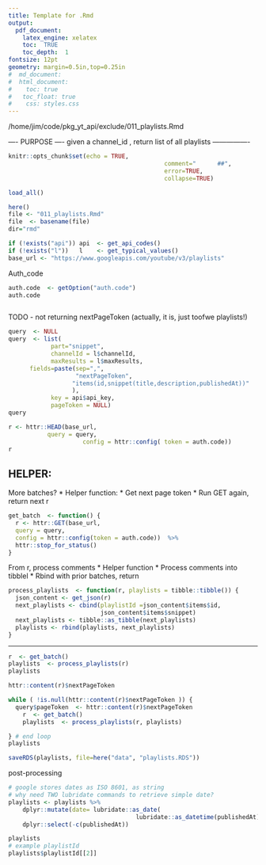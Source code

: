 ```yaml
---
title: Template for .Rmd
output: 
  pdf_document:
    latex_engine: xelatex
    toc:  TRUE
    toc_depth:  1
fontsize: 12pt
geometry: margin=0.5in,top=0.25in
#  md_document:
#  html_document:
#    toc: true
#  	toc_float: true
#    css: styles.css
---
```


/home/jim/code/pkg_yt_api/exclude/011_playlists.Rmd

---- PURPOSE ----
given a channel_id , return list of all playlists
----------------
```r
knitr::opts_chunk$set(echo = TRUE,  
											comment="      ##",  
											error=TRUE, 
											collapse=TRUE)
```

```r
load_all()
```
```r
here()
file <- "011_playlists.Rmd"
file  <- basename(file)
dir="rmd"

```
```r
if (!exists("api")) api  <- get_api_codes()
if (!exists("l"))   l    <- get_typical_values()
base_url <- "https://www.googleapis.com/youtube/v3/playlists"
```

Auth_code
```r
auth.code  <- getOption("auth.code")
auth.code
```

```r

```


TODO - not returning nextPageToken (actually, it is, just toofwe playlists!)
```r
query  <- NULL
query  <- list( 
			part="snippet",
			channelId = l$channelId,
			maxResults = l$maxResults,
      fields=paste(sep=",", 
                   "nextPageToken",
                  "items(id,snippet(title,description,publishedAt))"
                  ),
			key = api$api_key,
			pageToken = NULL)
query

```
```r

r <- httr::HEAD(base_url, 
           query = query,
					 config = httr::config( token = auth.code))
r

```

## HELPER:

More batches?
*  Helper function: 
*  Get next page token
*  Run GET again,  return next r

```r
get_batch  <- function() {
  r <- httr::GET(base_url, 
  query = query,
  config = httr::config(token = auth.code))  %>% 
  httr::stop_for_status()
}
```
From r, process comments
*  Helper function
*  Process comments into tibblel
*  Rbind with prior batches, return 

```r
process_playlists  <- function(r, playlists = tibble::tibble()) {
  json_content <- get_json(r)
  next_playlists <- cbind(playlistId =json_content$items$id,
                          json_content$items$snippet)
  next_playlists <- tibble::as_tibble(next_playlists)
  playlists <- rbind(playlists, next_playlists)
}
```
***
```r
r  <- get_batch()
playlists  <- process_playlists(r)
playlists

```
```r
httr::content(r)$nextPageToken

while ( !is.null(httr::content(r)$nextPageToken )) {
  query$pageToken  <- httr::content(r)$nextPageToken
	r  <- get_batch()
	playlists  <- process_playlists(r, playlists)

} # end loop
playlists
```

```r
saveRDS(playlists, file=here("data", "playlists.RDS"))
```

post-processing
```r
# google stores dates as ISO 8601, as string
# why need TWO lubridate commands to retrieve simple date?
playlists <- playlists %>% 
	dplyr::mutate(date= lubridate::as_date(
									lubridate::as_datetime(publishedAt))) %>% 
	dplyr::select(-c(publishedAt))

playlists
# example playlistId  
playlists$playlistId[[2]]
```

